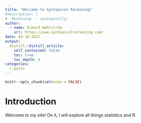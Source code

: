 ```yaml
---
title: "Welcome to Syntopical Reckoning"
#description: |
#  Reckoning -- syntopically!
author:
  - name: Rikard Wahlström
    url: https://www.syntopicalreckoning.com/
date: 04-18-2021
output:
  distill::distill_article:
    self_contained: false
    toc: true
    toc_depth: 4
categories:
  - posts
---
```


```r
knitr::opts_chunk$set(echo = FALSE)

```


# Introduction

Welcome to my site! On it, I will explore all things statistics and R. 


